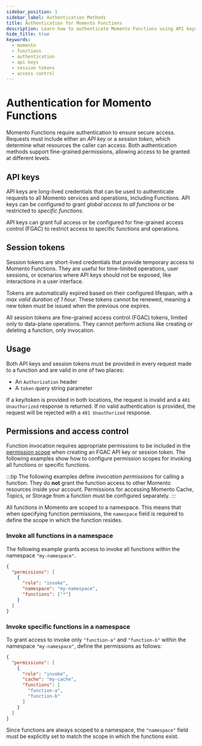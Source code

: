 ```yaml
---
sidebar_position: 1
sidebar_label: Authentication Methods
title: Authentication for Momento Functions
description: Learn how to authenticate Momento Functions using API keys or session tokens.
hide_title: true
keywords:
  - momento
  - functions
  - authentication
  - api keys
  - session tokens
  - access control
---
```


# Authentication for Momento Functions

Momento Functions require authentication to ensure secure access. Requests must include either an *API key* or a *session token*, which determine what resources the caller can access. Both authentication methods support fine-grained permissions, allowing access to be granted at different levels.

## API keys
API keys are long-lived credentials that can be used to authenticate requests to all Momento services and operations, including Functions. API keys can be configured to grant *global access to all functions* or be restricted to *specific functions*.

API keys can grant full access or be configured for fine-grained access control (FGAC) to restrict access to specific functions and operations.

## Session tokens
Session tokens are short-lived credentials that provide temporary access to Momento Functions. They are useful for time-limited operations, user sessions, or scenarios where API keys should not be exposed, like interactions in a user interface.

Tokens are automatically expired based on their configured lifespan, with a *max valid duration of 1 hour*. These tokens cannot be renewed, meaning a new token must be issued when the previous one expires.

All session tokens are fine-grained access control (FGAC) tokens, limited only to data-plane operations. They cannot perform actions like creating or deleting a function, only invocation.

## Usage

Both API keys and session tokens must be provided in every request made to a function and are valid in one of two places:

* An `Authorization` header
* A `token` query string parameter

If a key/token is provided in both locations, the request is invalid and a `401 Unauthorized` response is returned. If no valid authentication is provided, the request will be rejected with a `401 Unauthorized` response.

## Permissions and access control

Function invocation requires appropriate permissions to be included in the [permission scope](/api/authentication/permissions#scope) when creating an FGAC API key or session token. The following examples show how to configure permission scopes for invoking all functions or specific functions.

:::tip
The following examples define *invocation permissions* for calling a function. They do **not** grant the function access to other Momento resources inside your account. Permissions for accessing Momento Cache, Topics, or Storage from a function must be configured separately.
:::

All functions in Momento are scoped to a namespace. This means that when specifying function permissions, the `namespace` field is required to define the scope in which the function resides.

### Invoke all functions in a namespace
The following example grants access to invoke all functions within the namespace `"my-namespace"`.

```JSON
{
  "permissions": [
    {
      "role": "invoke",
      "namespace": "my-namespace",
      "functions": ["*"]
    }
  ]
}
```

### Invoke specific functions in a namespace
To grant access to invoke only `"function-a"` and `"function-b"` within the namespace `"my-namespace"`, define the permissions as follows:

```JSON
{
  "permissions": [
    {
      "role": "invoke",
      "cache": "my-cache",
      "functions": [
        "function-a",
        "function-b"
      ]
    }
  ]
}
```

Since functions are always scoped to a namespace, the `"namespace"` field must be explicitly set to match the scope in which the functions exist.
